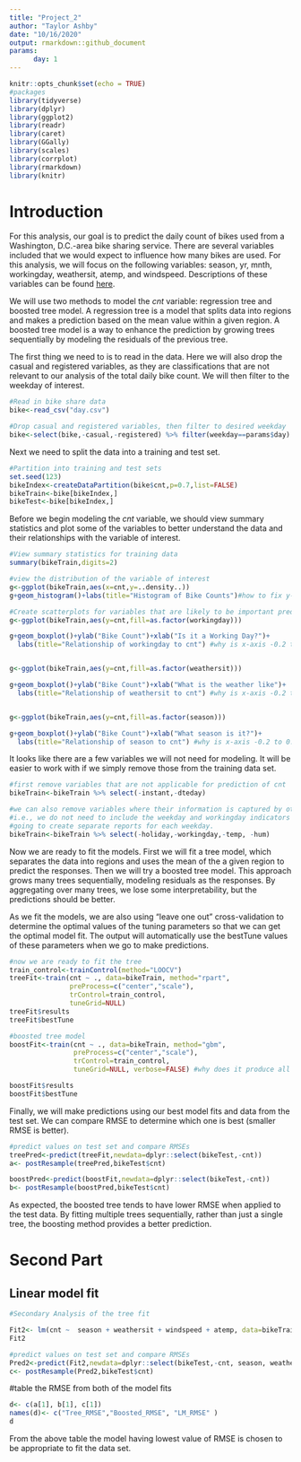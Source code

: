 ```yaml
---
title: "Project_2"
author: "Taylor Ashby"
date: "10/16/2020"
output: rmarkdown::github_document
params: 
      day: 1
---
```


```r
knitr::opts_chunk$set(echo = TRUE)
#packages
library(tidyverse)
library(dplyr)
library(ggplot2)
library(readr)
library(caret)
library(GGally)
library(scales)
library(corrplot)
library(rmarkdown)
library(knitr)
```

# Introduction
For this analysis, our goal is to predict the daily count of bikes used from a Washington,
D.C.-area bike sharing service. There are several variables included that we would 
expect to influence how many bikes are used. For this analysis, we will focus on the following variables: season, yr, mnth, workingday, weathersit, atemp, and windspeed. 
Descriptions of these variables can be found [here](https://archive.ics.uci.edu/ml/datasets/Bike+Sharing+Dataset).

We will use two methods to model the *cnt* variable: regression tree and boosted tree model. 
A regression tree is a model that splits data into regions and makes a prediction based on the mean value within a given region. A boosted tree model is a way to enhance the prediction by growing trees sequentially by modeling the residuals of the previous tree.

The first thing we need to is to read in the data. Here we will also drop the casual 
and registered variables, as they are classifications that are not relevant to our 
analysis of the total daily bike count. We will then filter to the weekday of interest.
```r
#Read in bike share data
bike<-read_csv("day.csv")

#Drop casual and registered variables, then filter to desired weekday
bike<-select(bike,-casual,-registered) %>% filter(weekday==params$day)

```

Next we need to split the data into a training and test set.
```r
#Partition into training and test sets
set.seed(123)
bikeIndex<-createDataPartition(bike$cnt,p=0.7,list=FALSE)
bikeTrain<-bike[bikeIndex,]
bikeTest<-bike[bikeIndex,]
```

Before we begin modeling the *cnt* variable, we should view summary statistics and plot
some of the variables to better understand the data and their relationships with 
the variable of interest.
```r
#View summary statistics for training data
summary(bikeTrain,digits=2)

#view the distribution of the variable of interest
g<-ggplot(bikeTrain,aes(x=cnt,y=..density..))
g+geom_histogram()+labs(title="Histogram of Bike Counts")#how to fix y-axis %s

#Create scatterplots for variables that are likely to be important predictors
g<-ggplot(bikeTrain,aes(y=cnt,fill=as.factor(workingday)))

g+geom_boxplot()+ylab("Bike Count")+xlab("Is it a Working Day?")+ 
  labs(title="Relationship of workingday to cnt") #why is x-axis -0.2 to 0.2?


g<-ggplot(bikeTrain,aes(y=cnt,fill=as.factor(weathersit)))

g+geom_boxplot()+ylab("Bike Count")+xlab("What is the weather like")+ 
  labs(title="Relationship of weathersit to cnt") #why is x-axis -0.2 to 0.2?


g<-ggplot(bikeTrain,aes(y=cnt,fill=as.factor(season)))

g+geom_boxplot()+ylab("Bike Count")+xlab("What season is it?")+ 
  labs(title="Relationship of season to cnt") #why is x-axis -0.2 to 0.2?

```

It looks like there are a few variables we will not need for modeling. It will be 
easier to work with if we simply remove those from the training data set.
```r
#first remove variables that are not applicable for prediction of cnt
bikeTrain<-bikeTrain %>% select(-instant,-dteday)

#we can also remove variables where their information is captured by other variables
#i.e., we do not need to include the weekday and workingday indicators since we are
#going to create separate reports for each weekday.
bikeTrain<-bikeTrain %>% select(-holiday,-workingday,-temp, -hum)

```


Now we are ready to fit the models. First we will fit a tree model, which separates
the data into regions and uses the mean of the a given region to predict the responses. Then we will try a boosted tree model. This approach grows many trees sequentially, modeling residuals as the responses. By aggregating over many trees, we lose some interpretability, but the predictions should be better.

As we fit the models, we are also using "leave one out" cross-validation to determine
the optimal values of the tuning parameters so that we can get the optimal model fit.
The output will automatically use the bestTune values of these parameters when we go to make predictions.

```r
#now we are ready to fit the tree
train_control<-trainControl(method="LOOCV")
treeFit<-train(cnt ~ ., data=bikeTrain, method="rpart", 
               preProcess=c("center","scale"),
               trControl=train_control, 
               tuneGrid=NULL)
treeFit$results
treeFit$bestTune

#boosted tree model
boostFit<-train(cnt ~ ., data=bikeTrain, method="gbm", 
                preProcess=c("center","scale"),
                trControl=train_control, 
                tuneGrid=NULL, verbose=FALSE) #why does it produce all those different iterations, with no apparent variation?

boostFit$results
boostFit$bestTune

```

Finally, we will make predictions using our best model fits and data from the test set. We can compare RMSE to determine which one is best (smaller RMSE is better).
```r
#predict values on test set and compare RMSEs
treePred<-predict(treeFit,newdata=dplyr::select(bikeTest,-cnt))
a<- postResample(treePred,bikeTest$cnt)

boostPred<-predict(boostFit,newdata=dplyr::select(bikeTest,-cnt))
b<- postResample(boostPred,bikeTest$cnt)
```

As expected, the boosted tree tends to have lower RMSE when applied to the test data. By fitting multiple trees sequentially, rather than just a single tree, the boosting method provides a better prediction. 



# Second Part

## Linear model fit
```r
#Secondary Analysis of the tree fit

Fit2<- lm(cnt ~  season + weathersit + windspeed + atemp, data=bikeTrain)
Fit2

```

```r
#predict values on test set and compare RMSEs
Pred2<-predict(Fit2,newdata=dplyr::select(bikeTest,-cnt, season, weathersit, windspeed, atemp))
c<- postResample(Pred2,bikeTest$cnt)

```

#table the RMSE from both of the model fits

```r
d<- c(a[1], b[1], c[1])
names(d)<- c("Tree_RMSE","Boosted_RMSE", "LM_RMSE" )
d
```

From the above table the model having lowest value of RMSE is chosen to be appropriate to fit the data set.



